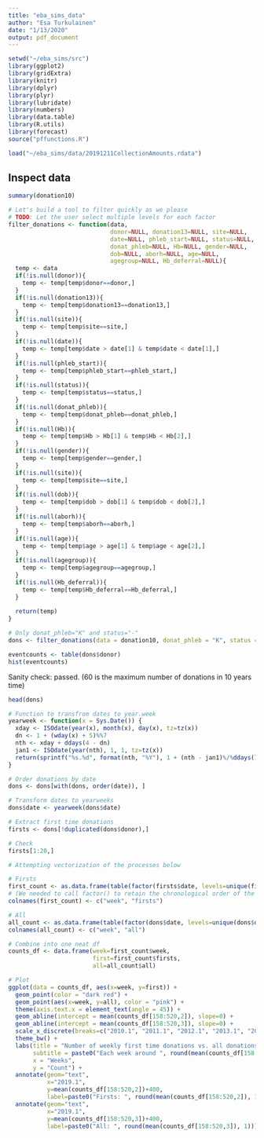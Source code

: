 ```yaml
---
title: "eba_sims_data"
author: "Esa Turkulainen"
date: "1/13/2020"
output: pdf_document
---
```


```r
setwd("~/eba_sims/src")
library(ggplot2)
library(gridExtra)
library(knitr)
library(dplyr)
library(plyr)
library(lubridate)
library(numbers)
library(data.table)
library(R.utils)
library(forecast)
source("pffunctions.R")
```

```r
load("~/eba_sims/data/20191211CollectionAmounts.rdata")
```

## Inspect data
```r
summary(donation10)
```

```r
# Let's build a tool to filter quickly as we please
# TODO: Let the user select multiple levels for each factor
filter_donations <- function(data, 
                             donor=NULL, donation13=NULL, site=NULL,
                             date=NULL, phleb_start=NULL, status=NULL,
                             donat_phleb=NULL, Hb=NULL, gender=NULL,
                             dob=NULL, aborh=NULL, age=NULL,
                             agegroup=NULL, Hb_deferral=NULL){
  temp <- data
  if(!is.null(donor)){
    temp <- temp[temp$donor==donor,]
  }
  if(!is.null(donation13)){
    temp <- temp[temp$donation13==donation13,]
  }
  if(!is.null(site)){
    temp <- temp[temp$site==site,]
  }
  if(!is.null(date)){
    temp <- temp[temp$date > date[1] & temp$date < date[1],]
  }
  if(!is.null(phleb_start)){
    temp <- temp[temp$phleb_start==phleb_start,]
  }
  if(!is.null(status)){
    temp <- temp[temp$status==status,]
  }
  if(!is.null(donat_phleb)){
    temp <- temp[temp$donat_phleb==donat_phleb,]
  }
  if(!is.null(Hb)){
    temp <- temp[temp$Hb > Hb[1] & temp$Hb < Hb[2],]
  }
  if(!is.null(gender)){
    temp <- temp[temp$gender==gender,]
  }
  if(!is.null(site)){
    temp <- temp[temp$site==site,]
  }
  if(!is.null(dob)){
    temp <- temp[temp$dob > dob[1] & temp$dob < dob[2],]
  }
  if(!is.null(aborh)){
    temp <- temp[temp$aborh==aborh,]
  }
  if(!is.null(age)){
    temp <- temp[temp$age > age[1] & temp$age < age[2],]
  }
  if(!is.null(agegroup)){
    temp <- temp[temp$agegroup==agegroup,]
  }
  if(!is.null(Hb_deferral)){
    temp <- temp[temp$Hb_deferral==Hb_deferral,]
  }
  
  return(temp)
}
```

```r
# Only donat_phleb="K" and status="-"
dons <- filter_donations(data = donation10, donat_phleb = "K", status = "-")

```

```r
eventcounts <- table(dons$donor)
hist(eventcounts)
```
Sanity check: passed. (60 is the maximum number of donations in 10 years time)


```r
head(dons)
```

```r
# Function to transfrom dates to year.week 
yearweek <- function(x = Sys.Date()) {
  xday <- ISOdate(year(x), month(x), day(x), tz=tz(x))
  dn <- 1 + (wday(x) + 5)%%7
  nth <- xday + ddays(4 - dn)
  jan1 <- ISOdate(year(nth), 1, 1, tz=tz(x))
  return(sprintf("%s.%d", format(nth, "%Y"), 1 + (nth - jan1)%/%ddays(7)))
}
```


```r
# Order donations by date
dons <- dons[with(dons, order(date)), ]

# Transform dates to yearweeks
dons$date <- yearweek(dons$date)

# Extract first time donations
firsts <- dons[!duplicated(dons$donor),]
```

```r
# Check
firsts[1:20,]
```
```r
# Attempting vectorization of the processes below

# Firsts
first_count <- as.data.frame(table(factor(firsts$date, levels=unique(firsts$date))))
# (We needed to call factor() to retain the chronological order of the rows)
colnames(first_count) <- c("week", "firsts")

# All
all_count <- as.data.frame(table(factor(dons$date, levels=unique(dons$date))))
colnames(all_count) <- c("week", "all")
```

```r
# Combine into one neat df
counts_df <- data.frame(week=first_count$week, 
                        first=first_count$firsts, 
                        all=all_count$all)
```

```r
# Plot
ggplot(data = counts_df, aes(x=week, y=first)) + 
  geom_point(color = "dark red") +
  geom_point(aes(x=week, y=all), color = "pink") +
  theme(axis.text.x = element_text(angle = 45)) +
  geom_abline(intercept = mean(counts_df[158:520,2]), slope=0) +
  geom_abline(intercept = mean(counts_df[158:520,3]), slope=0) +
  scale_x_discrete(breaks=c("2010.1", "2011.1", "2012.1", "2013.1", "2014.1", "2015.1", "2016.1", "2017.1", "2018.1", "2019.1")) +
  theme_bw() +
  labs(title = "Number of weekly first time donations vs. all donations",
       subtitle = paste0("Each week around ", round(mean(counts_df[158:520,2])/mean(counts_df[158:520,3])*100, 2), "%", " of all donations comprise first time donors (2013 onwards)."),
       x = "Weeks",
       y = "Count") +
  annotate(geom="text", 
           x="2019.1", 
           y=mean(counts_df[158:520,2])+400, 
           label=paste0("Firsts: ", round(mean(counts_df[158:520,2]), 1))) +
  annotate(geom="text",
           x="2019.1",
           y=mean(counts_df[158:520,3])+400, 
           label=paste0("All: ", round(mean(counts_df[158:520,3]), 1)))
```

